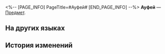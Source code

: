 <%-- [PAGE_INFO]
PageTitle=#Ауфей#
[END_PAGE_INFO] --%>
{{Предмет Инфобокс
|id          = 260000
|Изображение = Предмет Ауфей.png
|Тип         = 
|Инвентарь   = 
|Редкость    = 4
|Эффект      = 
|Описание    = Валюта, используемая в Меморном лабиринте, созданная по подобию фей. Их можно получить при работе в ресторане и использовать на нужды управления.
}}
{{Описание|''«Правило лабиринта номер один: не забывай платить за еду».''}}
'''Ауфей''' — [[Предмет]].

==На других языках==
{{На других языках
|en   = Fairy Gold Coin
|zhs  = 妖精金币
|zht  = 妖精金幣
|ja   = 妖精の金貨
|ko   = 요정 금화
|es   = Hadoblón
|fr   = Fée d'or
|ru   = Ауфей
|th   = เหรียญทองภูต
|vi   = Tiền Vàng Yêu Tinh
|de   = Feengoldmünze
|id   = Koin Emas Peri
|pt   = Moeda de Ouro das Fadas
}}

==История изменений==
{{История изменений|3.5}}